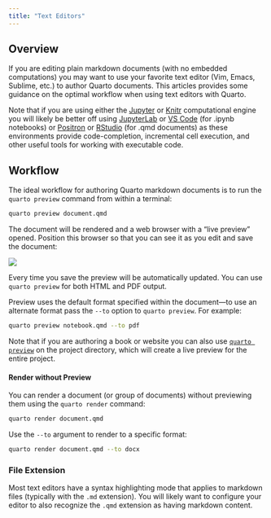 ```yaml
---
title: "Text Editors"
---
```


## Overview

If you are editing plain markdown documents (with no embedded computations) you may want to use your favorite text editor (Vim, Emacs, Sublime, etc.) to author Quarto documents. This articles provides some guidance on the optimal workflow when using text editors with Quarto.

Note that if you are using either the [Jupyter](https://jupyter.org/) or [Knitr](https://yihui.org/knitr/) computational engine you will likely be better off using [JupyterLab](jupyter-lab.qmd) or [VS Code](vscode/index.qmd) (for .ipynb notebooks) or [Positron](positron/index.qmd) or [RStudio](rstudio.qmd) (for .qmd documents) as these environments provide code-completion, incremental cell execution, and other useful tools for working with executable code.

## Workflow

The ideal workflow for authoring Quarto markdown documents is to run the `quarto preview` command from within a terminal:

```.bash
quarto preview document.qmd
```

The document will be rendered and a web browser with a "live preview" opened. Position this browser so that you can see it as you edit and save the document:

![](images/vim-preview.png){fig-alt="Two application windows arranged side by side. A Quarto document that contains the contents of the Welcome page of this website is open on the right. The contents of this document are rendered in a web browser by Quarto in the window on the right."}

Every time you save the preview will be automatically updated. You can use `quarto preview` for both HTML and PDF output.

Preview uses the default format specified within the document---to use an alternate format pass the `--to` option to `quarto preview`. For example:

```.bash
quarto preview notebook.qmd --to pdf
```

::: {.callout-note appearance="simple"}
Note that if you are authoring a book or website you can also use [`quarto preview`](/docs/websites/website-basics.qmd#workflow) on the project directory, which will create a live preview for the entire project.
:::

#### Render without Preview

You can render a document (or group of documents) without previewing them using the `quarto render` command:

```.bash
quarto render document.qmd
```

Use the `--to` argument to render to a specific format:

```.bash
quarto render document.qmd --to docx
```

### File Extension

Most text editors have a syntax highlighting mode that applies to markdown files (typically with the `.md` extension). You will likely want to configure your editor to also recognize the `.qmd` extension as having markdown content.
